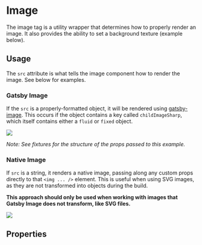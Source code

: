 

<Meta title="Components/Image" component={Image} />

# Image

The image tag is a utility wrapper that determines how to properly render an image. It also provides the ability to set a background texture (example below).

## Usage

The `src` attribute is what tells the image component how to render the image. See below for examples.

### Gatsby Image

If the `src` is a properly-formatted object, it will be rendered using [gatsby-image](https://www.gatsbyjs.org/packages/gatsby-image/). This occurs if the object contains a key called `childImageSharp`, which itself contains either a `fluid` or `fixed` object.

<Preview>
  <Story name="Gatsby Image">
    <Image src={fluidSrc} />
  </Story>
</Preview>

_Note: See fixtures for the structure of the props passed to this example._

### Native Image

If `src` is a string, it renders a native image, passing along any custom props directly to that `<img ... />` element. This is useful when using SVG images, as they are not transformed into objects during the build.

**This approach should only be used when working with images that Gatsby Image does not transform, like SVG files.**

<Preview>
  <Story name="Native Image">
    <Image src={nativeSrc} />
  </Story>
</Preview>

## Properties

<Props of={Image} />
